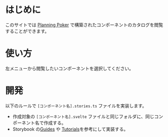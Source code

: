 
<Meta title="Introduction" />

# はじめに

このサイトでは [Planning Poker] で構築されたコンポーネントのカタログを閲覧することができます。

# 使い方

左メニューから閲覧したいコンポーネントを選択してください。

# 開発

以下のルールで `[コンポーネント名].stories.ts` ファイルを実装します。

- 作成対象の `[コンポーネント名].svelte` ファイルと同じフォルダに、同じコンポーネント名で作成する。
- Storybook の[Guides](https://storybook.js.org/docs/svelte/get-started/install) や [Tutorials](https://storybook.js.org/docs/svelte/get-started/install)を参考にして実装する。

[Planning Poker]: https://github.com/redfe/planning-poker-svelte
[Storybook]: https://storybook.js.org/
